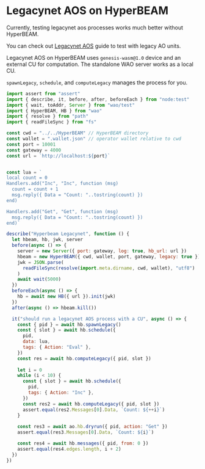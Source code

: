 # Legacynet AOS on HyperBEAM

Currently, testing legacynet aos processes works much better without HyperBEAM.

You can check out [Legacynet AOS](/legacynet) guide to test with legacy AO units.

Legacynet AOS on HyperBEAM uses `genesis-wasm@1.0` device and an external CU for computation. The standalone WAO server works as a local CU.

`spawnLegacy`, `schedule`, and `computeLegacy` manages the process for you.

```js
import assert from "assert"
import { describe, it, before, after, beforeEach } from "node:test"
import { wait, toAddr, Server } from "wao/test"
import { HyperBEAM, HB } from "wao"
import { resolve } from "path"
import { readFileSync } from "fs"

const cwd = "../../HyperBEAM" // HyperBEAM directory
const wallet = ".wallet.json" // operator wallet relative to cwd
const port = 10001
const gateway = 4000
const url = `http://localhost:${port}`


const lua = `
local count = 0
Handlers.add("Inc", "Inc", function (msg)
  count = count + 1
  msg.reply({ Data = "Count: "..tostring(count) })
end)

Handlers.add("Get", "Get", function (msg)
  msg.reply({ Data = "Count: "..tostring(count) })
end)`

describe("Hyperbeam Legacynet", function () {
  let hbeam, hb, jwk, server
  before(async () => {
    server = new Server({ port: gateway, log: true, hb_url: url })
    hbeam = new HyperBEAM({ cwd, wallet, port, gateway, legacy: true })
    jwk = JSON.parse(
      readFileSync(resolve(import.meta.dirname, cwd, wallet), "utf8")
    )
    await wait(5000)
  })
  beforeEach(async () => {
    hb = await new HB({ url }).init(jwk)
  })
  after(async () => hbeam.kill())

  it("should run a legacynet AOS process with a CU", async () => {
    const { pid } = await hb.spawnLegacy()
    const { slot } = await hb.schedule({
      pid,
      data: lua,
      tags: { Action: "Eval" },
    })
    const res = await hb.computeLegacy({ pid, slot })
    
    let i = 0
    while (i < 10) {
      const { slot } = await hb.schedule({
        pid,
        tags: { Action: "Inc" },
      })
      const res2 = await hb.computeLegacy({ pid, slot })
      assert.equal(res2.Messages[0].Data, `Count: ${++i}`)
    }
    
    const res3 = await ao.hb.dryrun({ pid, action: "Get" })
    assert.equal(res3.Messages[0].Data, `Count: ${i}`)

    const res4 = await hb.messages({ pid, from: 0 })
    assert.equal(res4.edges.length, i + 2)
  })
})
```